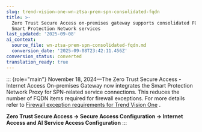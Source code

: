 ```yaml
---
slug: trend-vision-one-wn-ztsa-prem-spn-consolidated-fqdn
title: >-
  Zero Trust Secure Access on-premises gateway supports consolidated FQDN for
  Smart Protection Network services
last_updated: '2025-09-08'
ai_context:
  source_file: wn-ztsa-prem-spn-consolidated-fqdn.md
  conversion_date: '2025-09-08T23:42:11.456Z'
conversion_status: converted
translation_ready: true
---
```


::: {role="main"}
November 18, 2024—The Zero Trust Secure Access - Internet Access On-premises Gateway now integrates the Smart Protection Network Proxy for SPN-related service connections. This reduces the number of FQDN items required for firewall exceptions. For more details refer to [Firewall exception requirements for Trend Vision One](firewall-exception-requirements-for.mdx) .

**Zero Trust Secure Access → Secure Access Configuration → Internet Access and AI Service Access Configuration**
:::
